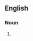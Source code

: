 {{also|cheval glass}}

==English==

===Noun===
{{en-noun|es}}

# {{alternative form of|en|cheval glass}}